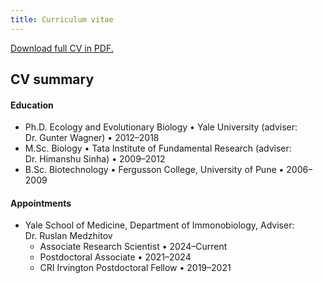 ```yaml
---
title: Curriculum vitae
---
```


[Download full CV in PDF.](https://archavan.github.io/cv/cv-chavan.pdf) 

## CV summary

#### Education

- Ph.D. Ecology and Evolutionary Biology • Yale University (adviser: Dr. Gunter Wagner) • 2012–2018
- M.Sc. Biology • Tata Institute of Fundamental Research (adviser: Dr. Himanshu Sinha) • 2009–2012
- B.Sc. Biotechnology • Fergusson College, University of Pune • 2006–2009

#### Appointments

- Yale School of Medicine, Department of Immonobiology, Adviser: Dr. Ruslan Medzhitov
  - Associate Research Scientist •	2024–Current
  - Postdoctoral Associate •	2021–2024 
  - CRI Irvington Postdoctoral Fellow	• 2019–2021  
